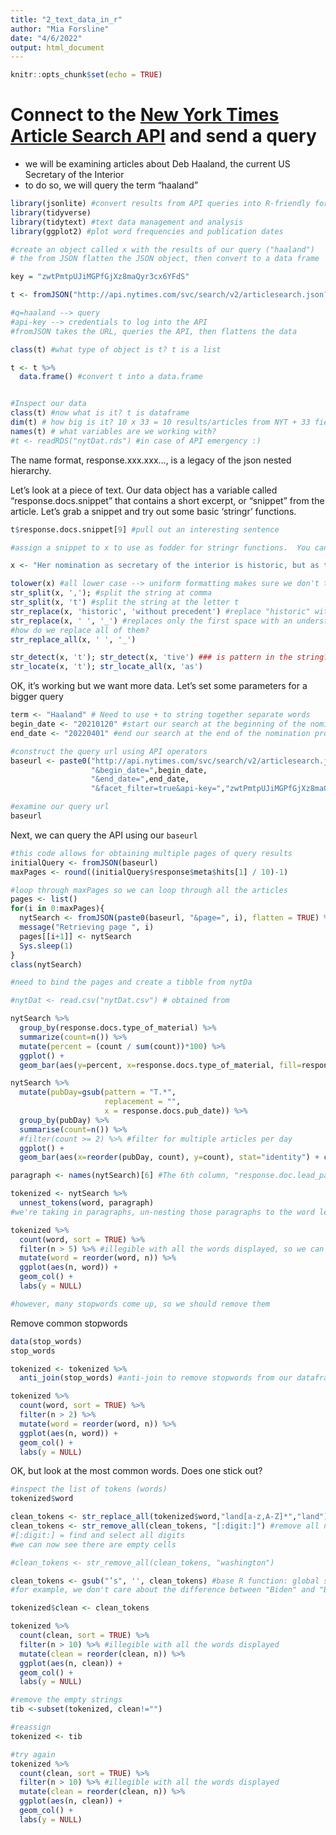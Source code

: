 ```yaml
---
title: "2_text_data_in_r"
author: "Mia Forsline"
date: "4/6/2022"
output: html_document
---
```


```r
knitr::opts_chunk$set(echo = TRUE)
```

# Connect to the [New York Times Article Search API](https://developer.nytimes.com/) and send a query 
- we will be examining articles about Deb Haaland, the current US Secretary of the Interior 
- to do so, we will query the term "haaland" 
```r
library(jsonlite) #convert results from API queries into R-friendly formats 
library(tidyverse) 
library(tidytext) #text data management and analysis
library(ggplot2) #plot word frequencies and publication dates
```


```r
#create an object called x with the results of our query ("haaland")
# the from JSON flatten the JSON object, then convert to a data frame

key = "zwtPmtpUJiMGPfGjXz8maQyr3cx6YFdS"

t <- fromJSON("http://api.nytimes.com/svc/search/v2/articlesearch.json?q=haaland&api-key=zwtPmtpUJiMGPfGjXz8maQyr3cx6YFdS", flatten = TRUE) #the string following "key=" is your API key 

#q=haaland --> query 
#api-key --> credentials to log into the API 
#fromJSON takes the URL, queries the API, then flattens the data 

class(t) #what type of object is t? t is a list 

t <- t %>% 
  data.frame() #convert t into a data.frame 


#Inspect our data
class(t) #now what is it? t is dataframe
dim(t) # how big is it? 10 x 33 = 10 results/articles from NYT + 33 fields that comes along with each article object 
names(t) # what variables are we working with?
#t <- readRDS("nytDat.rds") #in case of API emergency :)
```

The name format, response.xxx.xxx…, is a legacy of the json nested hierarchy.

Let’s look at a piece of text. Our data object has a variable called “response.docs.snippet” that contains a short excerpt, or “snippet” from the article. Let’s grab a snippet and try out some basic ‘stringr’ functions.

```r
t$response.docs.snippet[9] #pull out an interesting sentence 

#assign a snippet to x to use as fodder for stringr functions.  You can follow along using the sentence on the next line.

x <- "Her nomination as secretary of the interior is historic, but as the first Native cabinet member, she would have to strike a delicate balance." 

tolower(x) #all lower case --> uniform formatting makes sure we don't think Her vs her is different 
str_split(x, ','); #split the string at comma
str_split(x, 't') #split the string at the letter t 
str_replace(x, 'historic', 'without precedent') #replace "historic" with "without precedent" 
str_replace(x, ' ', '_') #replaces only the first space with an understoce
#how do we replace all of them?
str_replace_all(x, ' ', '_')

str_detect(x, 't'); str_detect(x, 'tive') ### is pattern in the string? T/F
str_locate(x, 't'); str_locate_all(x, 'as')
```

OK, it’s working but we want more data. Let’s set some parameters for a bigger query

```r
term <- "Haaland" # Need to use + to string together separate words
begin_date <- "20210120" #start our search at the beginning of the nomination process
end_date <- "20220401" #end our search at the end of the nomination process 

#construct the query url using API operators
baseurl <- paste0("http://api.nytimes.com/svc/search/v2/articlesearch.json?q=",term,
                  "&begin_date=",begin_date,
                  "&end_date=",end_date,
                  "&facet_filter=true&api-key=","zwtPmtpUJiMGPfGjXz8maQyr3cx6YFdS", sep="")

#examine our query url
baseurl
```

Next, we can query the API using our `baseurl`

```r
#this code allows for obtaining multiple pages of query results 
initialQuery <- fromJSON(baseurl)
maxPages <- round((initialQuery$response$meta$hits[1] / 10)-1) 

#loop through maxPages so we can loop through all the articles 
pages <- list()
for(i in 0:maxPages){
  nytSearch <- fromJSON(paste0(baseurl, "&page=", i), flatten = TRUE) %>% data.frame() 
  message("Retrieving page ", i)
  pages[[i+1]] <- nytSearch 
  Sys.sleep(1) 
}
class(nytSearch)

#need to bind the pages and create a tibble from nytDa
```

```r
#nytDat <- read.csv("nytDat.csv") # obtained from 

nytSearch %>% 
  group_by(response.docs.type_of_material) %>%
  summarize(count=n()) %>%
  mutate(percent = (count / sum(count))*100) %>%
  ggplot() +
  geom_bar(aes(y=percent, x=response.docs.type_of_material, fill=response.docs.type_of_material), stat = "identity") + coord_flip()
```

```r
nytSearch %>%
  mutate(pubDay=gsub(pattern = "T.*",
                     replacement = "", 
                     x = response.docs.pub_date)) %>%
  group_by(pubDay) %>%
  summarise(count=n()) %>%
  #filter(count >= 2) %>% #filter for multiple articles per day 
  ggplot() +
  geom_bar(aes(x=reorder(pubDay, count), y=count), stat="identity") + coord_flip()
```

```r
paragraph <- names(nytSearch)[6] #The 6th column, "response.doc.lead_paragraph", is the one we want here.  

tokenized <- nytSearch %>%
  unnest_tokens(word, paragraph)
#we're taking in paragraphs, un-nesting those paragraphs to the word level 

tokenized %>%
  count(word, sort = TRUE) %>%
  filter(n > 5) %>% #illegible with all the words displayed, so we can filter for only words that occur at least n times 
  mutate(word = reorder(word, n)) %>%
  ggplot(aes(n, word)) +
  geom_col() +
  labs(y = NULL)

#however, many stopwords come up, so we should remove them 
```
Remove common stopwords 

```r
data(stop_words)
stop_words

tokenized <- tokenized %>%
  anti_join(stop_words) #anti-join to remove stopwords from our dataframe

tokenized %>%
  count(word, sort = TRUE) %>%
  filter(n > 2) %>%
  mutate(word = reorder(word, n)) %>%
  ggplot(aes(n, word)) +
  geom_col() +
  labs(y = NULL)
```

OK, but look at the most common words. Does one stick out?

```r
#inspect the list of tokens (words)
tokenized$word

clean_tokens <- str_replace_all(tokenized$word,"land[a-z,A-Z]*","land") #stem tribe words
clean_tokens <- str_remove_all(clean_tokens, "[:digit:]") #remove all numbers 
#[:digit:] = find and select all digits 
#we can now see there are empty cells 

#clean_tokens <- str_remove_all(clean_tokens, "washington")

clean_tokens <- gsub("’s", '', clean_tokens) #base R function: global substitution 
#for example, we don't care about the difference between "Biden" and "Biden's" 

tokenized$clean <- clean_tokens

tokenized %>%
  count(clean, sort = TRUE) %>%
  filter(n > 10) %>% #illegible with all the words displayed
  mutate(clean = reorder(clean, n)) %>%
  ggplot(aes(n, clean)) +
  geom_col() +
  labs(y = NULL)

#remove the empty strings
tib <-subset(tokenized, clean!="")

#reassign
tokenized <- tib

#try again
tokenized %>%
  count(clean, sort = TRUE) %>%
  filter(n > 10) %>% #illegible with all the words displayed
  mutate(clean = reorder(clean, n)) %>%
  ggplot(aes(n, clean)) +
  geom_col() +
  labs(y = NULL)
```

